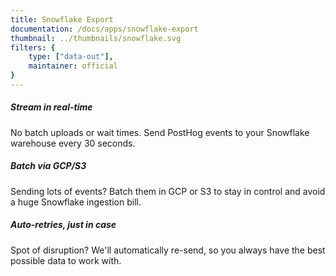 ```yaml
---
title: Snowflake Export
documentation: /docs/apps/snowflake-export
thumbnail: ../thumbnails/snowflake.svg
filters: {
    type: ["data-out"],
    maintainer: official
}
---
```


<Section
    divider={false}
    title="Stream events from PostHog straight into Snowflake's unlimited-scale data cloud, every 30 seconds."
    size="full"
    cols={3}
>
    <div>
        <h5>Stream in real-time</h5>
        <p>No batch uploads or wait times. Send PostHog events to your Snowflake warehouse every 30 seconds.</p>
    </div>
    <div>
        <h5>Batch via GCP/S3</h5>
        <p>Sending lots of events? Batch them in GCP or S3 to stay in control and avoid a huge Snowflake ingestion bill.</p>
    </div>
    <div>
        <h5>Auto-retries, just in case</h5>
        <p>Spot of disruption? We'll automatically re-send, so you always have the best possible data to work with.</p>
    </div>
</Section>

<Documentation />